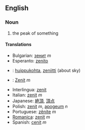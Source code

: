 ==English==

===Noun===

# the peak of something

====Translations====
*Bulgarian: [[зенит]] ''m''
*Esperanto: [[zenito]]
*{{fi}}: [[huippukohta]], [[zeniitti]] (about sky)
*{{de}}: [[Zenit]] ''m''
*Interlingua: [[zenit]]
*Italian: [[zenit]] ''m''
*Japanese: [[絶頂]], [[頂点]]
*Polish: [[zenit]] ''m'', [[apogeum]] ''n''
*Portuguese: [[zênite]] ''m''
*[[Romanica]]: [[zenit]] ''m''
*Spanish: [[cenit]] ''m''